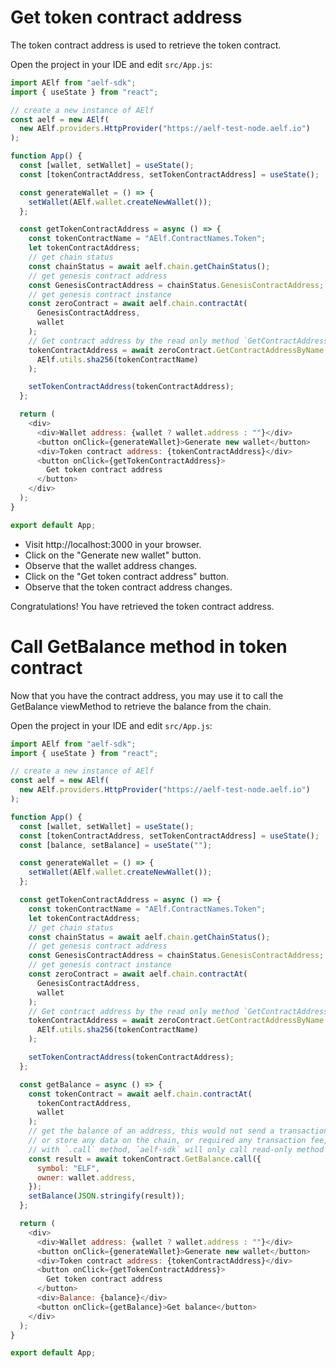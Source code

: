 # Get token contract address

The token contract address is used to retrieve the token contract.

Open the project in your IDE and edit `src/App.js`:

```js filename="src/App.js" {17-35,41-44} showLineNumbers copy
import AElf from "aelf-sdk";
import { useState } from "react";

// create a new instance of AElf
const aelf = new AElf(
  new AElf.providers.HttpProvider("https://aelf-test-node.aelf.io")
);

function App() {
  const [wallet, setWallet] = useState();
  const [tokenContractAddress, setTokenContractAddress] = useState();

  const generateWallet = () => {
    setWallet(AElf.wallet.createNewWallet());
  };

  const getTokenContractAddress = async () => {
    const tokenContractName = "AElf.ContractNames.Token";
    let tokenContractAddress;
    // get chain status
    const chainStatus = await aelf.chain.getChainStatus();
    // get genesis contract address
    const GenesisContractAddress = chainStatus.GenesisContractAddress;
    // get genesis contract instance
    const zeroContract = await aelf.chain.contractAt(
      GenesisContractAddress,
      wallet
    );
    // Get contract address by the read only method `GetContractAddressByName` of genesis contract
    tokenContractAddress = await zeroContract.GetContractAddressByName.call(
      AElf.utils.sha256(tokenContractName)
    );

    setTokenContractAddress(tokenContractAddress);
  };

  return (
    <div>
      <div>Wallet address: {wallet ? wallet.address : ""}</div>
      <button onClick={generateWallet}>Generate new wallet</button>
      <div>Token contract address: {tokenContractAddress}</div>
      <button onClick={getTokenContractAddress}>
        Get token contract address
      </button>
    </div>
  );
}

export default App;
```

- Visit http://localhost:3000 in your browser.
- Click on the "Generate new wallet" button.
- Observe that the wallet address changes.
- Click on the "Get token contract address" button.
- Observe that the token contract address changes.

Congratulations! You have retrieved the token contract address.

# Call GetBalance method in token contract

Now that you have the contract address, you may use it to call the GetBalance viewMethod to retrieve the balance from the chain.

Open the project in your IDE and edit `src/App.js`:

```js filename="src/App.js" {12,38-51,61-62} showLineNumbers copy
import AElf from "aelf-sdk";
import { useState } from "react";

// create a new instance of AElf
const aelf = new AElf(
  new AElf.providers.HttpProvider("https://aelf-test-node.aelf.io")
);

function App() {
  const [wallet, setWallet] = useState();
  const [tokenContractAddress, setTokenContractAddress] = useState();
  const [balance, setBalance] = useState("");

  const generateWallet = () => {
    setWallet(AElf.wallet.createNewWallet());
  };

  const getTokenContractAddress = async () => {
    const tokenContractName = "AElf.ContractNames.Token";
    let tokenContractAddress;
    // get chain status
    const chainStatus = await aelf.chain.getChainStatus();
    // get genesis contract address
    const GenesisContractAddress = chainStatus.GenesisContractAddress;
    // get genesis contract instance
    const zeroContract = await aelf.chain.contractAt(
      GenesisContractAddress,
      wallet
    );
    // Get contract address by the read only method `GetContractAddressByName` of genesis contract
    tokenContractAddress = await zeroContract.GetContractAddressByName.call(
      AElf.utils.sha256(tokenContractName)
    );

    setTokenContractAddress(tokenContractAddress);
  };

  const getBalance = async () => {
    const tokenContract = await aelf.chain.contractAt(
      tokenContractAddress,
      wallet
    );
    // get the balance of an address, this would not send a transaction,
    // or store any data on the chain, or required any transaction fee, only get the balance
    // with `.call` method, `aelf-sdk` will only call read-only method
    const result = await tokenContract.GetBalance.call({
      symbol: "ELF",
      owner: wallet.address,
    });
    setBalance(JSON.stringify(result));
  };

  return (
    <div>
      <div>Wallet address: {wallet ? wallet.address : ""}</div>
      <button onClick={generateWallet}>Generate new wallet</button>
      <div>Token contract address: {tokenContractAddress}</div>
      <button onClick={getTokenContractAddress}>
        Get token contract address
      </button>
      <div>Balance: {balance}</div>
      <button onClick={getBalance}>Get balance</button>
    </div>
  );
}

export default App;
```
